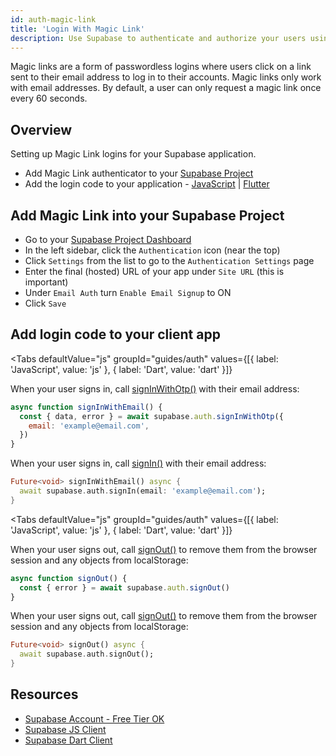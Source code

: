 ```yaml
---
id: auth-magic-link
title: 'Login With Magic Link'
description: Use Supabase to authenticate and authorize your users using magic links.
---
```



Magic links are a form of passwordless logins where users click on a link sent to their email address to log in to their accounts.
Magic links only work with email addresses. By default, a user can only request a magic link once every 60 seconds.

## Overview

Setting up Magic Link logins for your Supabase application.

- Add Magic Link authenticator to your [Supabase Project](https://app.supabase.com)
- Add the login code to your application - [JavaScript](https://github.com/supabase/supabase-js) | [Flutter](https://github.com/supabase/supabase-flutter)

## Add Magic Link into your Supabase Project

- Go to your [Supabase Project Dashboard](https://app.supabase.com)
- In the left sidebar, click the `Authentication` icon (near the top)
- Click `Settings` from the list to go to the `Authentication Settings` page
- Enter the final (hosted) URL of your app under `Site URL` (this is important)
- Under `Email Auth` turn `Enable Email Signup` to ON
- Click `Save`

## Add login code to your client app

<Tabs
  defaultValue="js"
  groupId="guides/auth"
  values={[{ label: 'JavaScript', value: 'js' }, { label: 'Dart', value: 'dart' }]}
>

<TabItem value="js">

When your user signs in, call [signInWithOtp()](/docs/reference/javascript/auth-signinwithotp) with their email address:

```js
async function signInWithEmail() {
  const { data, error } = await supabase.auth.signInWithOtp({
    email: 'example@email.com',
  })
}
```

</TabItem>

<TabItem value="dart">

When your user signs in, call [signIn()](/docs/reference/dart/auth-signin) with their email address:

```dart
Future<void> signInWithEmail() async {
  await supabase.auth.signIn(email: 'example@email.com');
}
```

</TabItem>

</Tabs>

<Tabs
  defaultValue="js"
  groupId="guides/auth"
  values={[{ label: 'JavaScript', value: 'js' }, { label: 'Dart', value: 'dart' }]}
>

<TabItem value="js">

When your user signs out, call [signOut()](/docs/reference/javascript/auth-signout) to remove them from the browser session and any objects from localStorage:

```js
async function signOut() {
  const { error } = await supabase.auth.signOut()
}
```

</TabItem>

<TabItem value="dart">

When your user signs out, call [signOut()](/docs/reference/dart/auth-signout) to remove them from the browser session and any objects from localStorage:

```dart
Future<void> signOut() async {
  await supabase.auth.signOut();
}
```

</TabItem>

</Tabs>

## Resources

- [Supabase Account - Free Tier OK](https://supabase.com)
- [Supabase JS Client](https://github.com/supabase/supabase-js)
- [Supabase Dart Client](https://github.com/supabase/supabase-dart)
